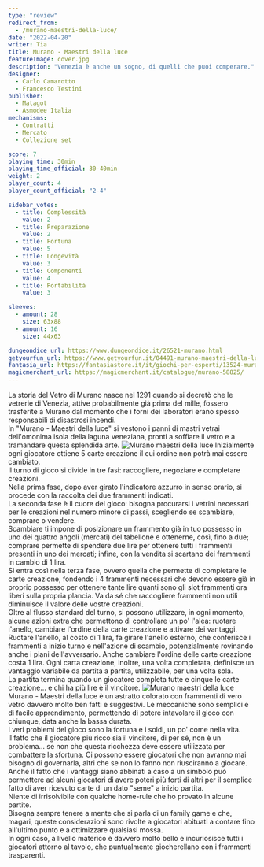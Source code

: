 ```yaml
---
type: "review"
redirect_from:
  - /murano-maestri-della-luce/
date: "2022-04-20"
writer: Tia
title: Murano - Maestri della luce
featureImage: cover.jpg
description: "Venezia è anche un sogno, di quelli che puoi comperare."
designer:
  - Carlo Camarotto
  - Francesco Testini
publisher:
  - Matagot
  - Asmodee Italia
mechanisms:
  - Contratti
  - Mercato
  - Collezione set

score: 7
playing_time: 30min
playing_time_official: 30-40min
weight: 2
player_count: 4
player_count_official: "2-4"

sidebar_votes:
  - title: Complessità
    value: 2
  - title: Preparazione
    value: 2
  - title: Fortuna
    value: 5
  - title: Longevità
    value: 3
  - title: Componenti
    value: 4
  - title: Portabilità
    value: 3

sleeves:
  - amount: 28
    size: 63x88
  - amount: 16
    size: 44x63

dungeondice_url: https://www.dungeondice.it/26521-murano.html
getyourfun_url: https://www.getyourfun.it/04491-murano-maestri-della-luce-giochi-da-tavolo-di-strategia.html
fantasia_url: https://fantasiastore.it/it/giochi-per-esperti/13524-murano.html
magicmerchant_url: https://magicmerchant.it/catalogue/murano-58825/
---
```


<Setting>
  La storia del Vetro di Murano nasce nel 1291 quando si decretò che le vetrerie
  di Venezia, attive probabilmente già prima del mille, fossero trasferite a
  Murano dal momento che i forni dei laboratori erano spesso responsabili di
  disastrosi incendi.
  <br />
  In "Murano - Maestri della luce" si vestono i panni di mastri vetrai
  dell'omonima isola della laguna veneziana, pronti a soffiare il vetro e a
  tramandare questa splendida arte.
</Setting>

<img src="./game1.jpg" alt="Murano maestri della luce" />

<Rules>
  Inizialmente ogni giocatore ottiene 5 carte creazione il cui ordine non potrà
  mai essere cambiato.
  <br />
  Il turno di gioco si divide in tre fasi: raccogliere, negoziare e completare
  creazioni.
  <br />
  Nella prima fase, dopo aver girato l'indicatore azzurro in senso orario, si
  procede con la raccolta dei due frammenti indicati.
  <br />
  La seconda fase è il cuore del gioco: bisogna procurarsi i vetrini necessari
  per le creazioni nel numero minore di passi, scegliendo se scambiare, comprare
  o vendere.
  <br />
  Scambiare ti impone di posizionare un frammento già in tuo possesso in uno dei
  quattro angoli (mercati) del tabellone e ottenerne, così, fino a due; comprare
  permette di spendere due lire per ottenere tutti i frammenti presenti in uno
  dei mercati; infine, con la vendita si scartano dei frammenti in cambio di 1
  lira.
  <br />
  Si entra così nella terza fase, ovvero quella che permette di completare le
  carte creazione, fondendo i 4 frammenti necessari che devono essere già in
  proprio possesso per ottenere tante lire quanti sono gli slot frammenti ora
  liberi sulla propria plancia. Va da sé che raccogliere frammenti non utili
  diminuisce il valore delle vostre creazioni.
  <br />
  Oltre al flusso standard del turno, si possono utilizzare, in ogni momento,
  alcune azioni extra che permettono di controllare un po' l'alea: ruotare
  l'anello, cambiare l'ordine della carte creazione e attivare dei vantaggi.
  <br />
  Ruotare l'anello, al costo di 1 lira, fa girare l'anello esterno, che
  conferisce i frammenti a inizio turno e nell'azione di scambio, potenzialmente
  rovinando anche i piani dell'avversario. Anche cambiare l'ordine delle carte
  creazione costa 1 lira. Ogni carta creazione, inoltre, una volta completata,
  definisce un vantaggio variabile da partita a partita, utilizzabile, per una
  volta sola.
  <br />
  La partita termina quando un giocatore completa tutte e cinque le carte
  creazione... e chi ha più lire è il vincitore.
</Rules>

<img src="./game2.jpg" alt="Murano maestri della luce" />

<Feedback>
  Murano - Maestri della luce è un astratto colorato con frammenti di vero vetro
  davvero molto ben fatti e suggestivi. Le meccaniche sono semplici e di facile
  apprendimento, permettendo di potere intavolare il gioco con chiunque, data
  anche la bassa durata.
  <br />
  I veri problemi del gioco sono la fortuna e i soldi, un po' come nella vita.
  <br />
  Il fatto che il giocatore più ricco sia il vincitore, di per sé, non è un
  problema... se non che questa ricchezza deve essere utilizzata per combattere
  la sfortuna. Ci possono essere giocatori che non avranno mai bisogno di
  governarla, altri che se non lo fanno non riusciranno a giocare.
  <br />
  Anche il fatto che i vantaggi siano abbinati a caso a un simbolo può
  permettere ad alcuni giocatori di avere poteri più forti di altri per il
  semplice fatto di aver ricevuto carte di un dato "seme" a inizio partita.
  <br />
  Niente di irrisolvibile con qualche home-rule che ho provato in alcune
  partite.
  <br />
  Bisogna sempre tenere a mente che si parla di un family game e che, magari,
  queste considerazioni sono rivolte a giocatori abituati a contare fino
  all'ultimo punto e a ottimizzare qualsiasi mossa.
  <br />
  In ogni caso, a livello materico è davvero molto bello e incuriosisce tutti i
  giocatori attorno al tavolo, che puntualmente giocherellano con i frammenti
  trasparenti.
</Feedback>

<Instagram id="CckhCjMjWg5" />

